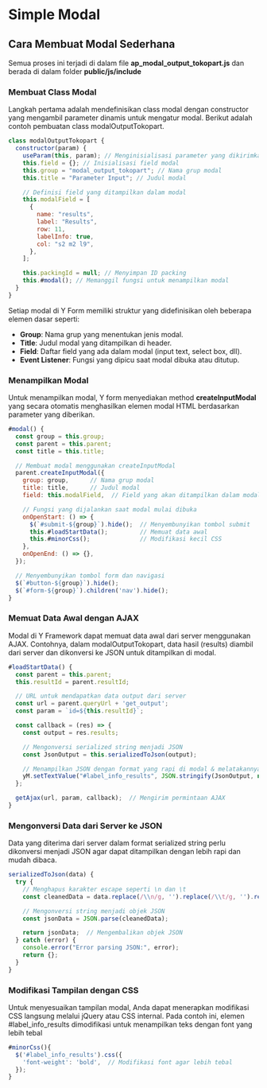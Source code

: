 # Simple Modal

## Cara Membuat Modal Sederhana

Semua proses ini terjadi di dalam file **ap_modal_output_tokopart.js** dan berada di dalam folder **public/js/include**

### Membuat Class Modal

Langkah pertama adalah mendefinisikan class modal dengan constructor yang mengambil parameter dinamis untuk mengatur modal. Berikut adalah contoh pembuatan class modalOutputTokopart.

```js copy
class modalOutputTokopart {
  constructor(param) {
    useParam(this, param); // Menginisialisasi parameter yang dikirimkan
    this.field = {}; // Inisialisasi field modal
    this.group = "modal_output_tokopart"; // Nama grup modal
    this.title = "Parameter Input"; // Judul modal

    // Definisi field yang ditampilkan dalam modal
    this.modalField = [
      {
        name: "results",
        label: "Results",
        row: 11,
        labelInfo: true,
        col: "s2 m2 l9",
      },
    ];

    this.packingId = null; // Menyimpan ID packing
    this.#modal(); // Memanggil fungsi untuk menampilkan modal
  }
}
```

Setiap modal di Y Form memiliki struktur yang didefinisikan oleh beberapa elemen dasar seperti:

- **Group**: Nama grup yang menentukan jenis modal.
- **Title**: Judul modal yang ditampilkan di header.
- **Field**: Daftar field yang ada dalam modal (input text, select box, dll).
- **Event Listener**: Fungsi yang dipicu saat modal dibuka atau ditutup.

### Menampilkan Modal

Untuk menampilkan modal, Y form menyediakan method **createInputModal** yang secara otomatis menghasilkan elemen modal HTML berdasarkan parameter yang diberikan.

```js copy
#modal() {
  const group = this.group;
  const parent = this.parent;
  const title = this.title;

  // Membuat modal menggunakan createInputModal
  parent.createInputModal({
    group: group,      // Nama grup modal
    title: title,      // Judul modal
    field: this.modalField,  // Field yang akan ditampilkan dalam modal

    // Fungsi yang dijalankan saat modal mulai dibuka
    onOpenStart: () => {
      $(`#submit-${group}`).hide();  // Menyembunyikan tombol submit
      this.#loadStartData();         // Memuat data awal
      this.#minorCss();              // Modifikasi kecil CSS
    },
    onOpenEnd: () => {},
  });

  // Menyembunyikan tombol form dan navigasi
  $(`#button-${group}`).hide();
  $(`#form-${group}`).children('nav').hide();
}
```

### Memuat Data Awal dengan AJAX

Modal di Y Framework dapat memuat data awal dari server menggunakan AJAX. Contohnya, dalam modalOutputTokopart, data hasil (results) diambil dari server dan dikonversi ke JSON untuk ditampilkan di modal.

```js copy
#loadStartData() {
  const parent = this.parent;
  this.resultId = parent.resultId;

  // URL untuk mendapatkan data output dari server
  const url = parent.queryUrl + 'get_output';
  const param = `id=${this.resultId}`;

  const callback = (res) => {
    const output = res.results;

    // Mengonversi serialized string menjadi JSON
    const JsonOutput = this.serializedToJson(output);

    // Menampilkan JSON dengan format yang rapi di modal & melatakannya di #label_info_results
    yM.setTextValue("#label_info_results", JSON.stringify(JsonOutput, null, 2));
  };

  getAjax(url, param, callback);  // Mengirim permintaan AJAX
}
```

### Mengonversi Data dari Server ke JSON

Data yang diterima dari server dalam format serialized string perlu dikonversi menjadi JSON agar dapat ditampilkan dengan lebih rapi dan mudah dibaca.

```js copy
serializedToJson(data) {
  try {
    // Menghapus karakter escape seperti \n dan \t
    const cleanedData = data.replace(/\\n/g, '').replace(/\\t/g, '').replace(/\\r/g, '');

    // Mengonversi string menjadi objek JSON
    const jsonData = JSON.parse(cleanedData);

    return jsonData;  // Mengembalikan objek JSON
  } catch (error) {
    console.error("Error parsing JSON:", error);
    return {};
  }
}
```

### Modifikasi Tampilan dengan CSS

Untuk menyesuaikan tampilan modal, Anda dapat menerapkan modifikasi CSS langsung melalui jQuery atau CSS internal. Pada contoh ini, elemen #label_info_results dimodifikasi untuk menampilkan teks dengan font yang lebih tebal

```js copy
#minorCss(){
  $('#label_info_results').css({
    'font-weight': 'bold',  // Modifikasi font agar lebih tebal
  });
}
```
